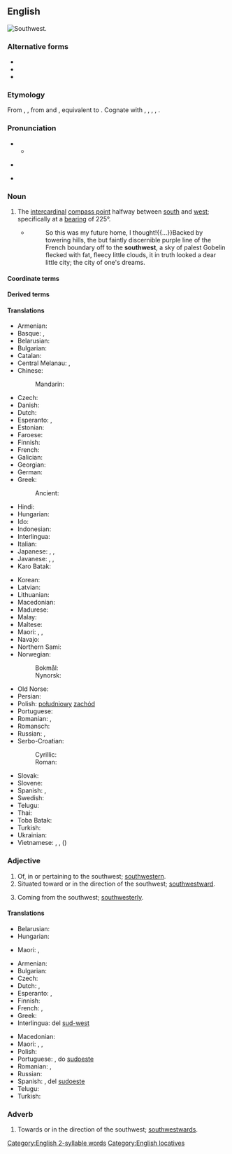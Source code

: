 {{also|south-west|Southwest|South West}}
==English==
[[File:Compass-icon bb SW.svg|thumb|Southwest.]]
{{wp}}

===Alternative forms===
* {{alt|en|south-west||UK}}
* {{alt|en|sou'-west}}
* {{alt|en|SW||abbreviation}}

===Etymology===
From {{inh|en|enm|southwest}}, {{m|enm|southewest}}, from {{inh|en|ang|sūþwest}} and {{m|ang|sūþanwestan}}, equivalent to {{compound|en|south|west}}. Cognate with {{cog|fy|súdwest}}, {{cog|nl|zuidwest}}, {{cog|de|Südwesten}}, {{cog|da|sydvest}}, {{cog|sv|sydväst}}.

===Pronunciation===
* {{IPA|en|/saʊθˈwɛst/}}
** {{audio|en|LL-Q1860 (eng)-Vealhurl-southwest.wav|Audio (Berkshire)}}
* {{a|nautical|dialectal}} {{IPA|en|/saʊˈwɛst/}}
* {{rhymes|en|ɛst|s=2}}

===Noun===
{{en-noun|-|+}}

# The [[intercardinal]] [[compass point]] halfway between [[south]] and [[west]]; specifically at a [[bearing]] of 225°.
#: {{ant|en|northeast}}
#* {{RQ:Ferguson Zollenstein|IV|40}}
#*: So this was my future home, I thought!{{...}}Backed by towering hills, the but faintly discernible purple line of the French boundary off to the '''southwest''', a sky of palest Gobelin flecked with fat, fleecy little clouds, it in truth looked a dear little city; the city of one's dreams.

====Coordinate terms====
{{list:compass points/en}}

====Derived terms====
{{col4|en
|southwesterly
|southwestern
|southwestwards
|south-southwest
|south-southwesterly
|south-southwestern
|south-southwestwards
|west-southwest
|west-southwesterly
|west-southwestern
|west-southwestwards
|southwest by west
|southwest by south
}}

====Translations====
{{trans-top|compass point}}
* Armenian: {{t|hy|հարավ-արևմուտք}}
* Basque: {{t|eu|hego-sartalde}}, {{t|eu|hego-mendebal}}
* Belarusian: {{t|be|паўднёвы за́хад|m|sc=Cyrl}}
* Bulgarian: {{t|bg|югоза́пад|m}}
* Catalan: {{t+|ca|sud-oest|m}}
* Central Melanau: {{t|mel|laan daya}}, {{t|mel|beradayak}}
* Chinese:
*: Mandarin: {{t+|cmn|西南|tr=xīnán|sc=Hani}}
* Czech: {{t+|cs|jihozápad|m}}
* Danish: {{t|da|sydvest}}
* Dutch: {{t+|nl|zuidwesten|n}}
* Esperanto: {{t|eo|sudokcidento}}, {{t|eo|suduesto}}
* Estonian: {{t+|et|edel}}
* Faroese: {{t|fo|útsynningur|m}}
* Finnish: {{t+|fi|lounas}}
* French: {{t+|fr|sud-ouest|m}}
* Galician: {{t|gl|suroeste|m}}
* Georgian: {{t|ka|სამხრეთ-დასავლეთი}}
* German: {{t+|de|Südwesten|m}}
* Greek: {{t+|el|νοτιοδυτικά}}
*: Ancient: {{t|grc|λίψ|m}}
* Hindi: {{t|hi|नैऋत्य}}
* Hungarian: {{t+|hu|délnyugat}}
* Ido: {{t+|io|sud-westo}}
* Indonesian: {{t+|id|barat daya}}
* Interlingua: {{t|ia|sud-west}}
* Italian: {{t|it|sudovest|m}}
* Japanese: {{t+|ja|南西|tr=なんせい, nanséi|sc=Jpan}}, {{qualifier|less common}} {{t+|ja|西南|tr=せいなん, seinan|sc=Jpan}}, {{qualifier|obsolete}} {{t+|ja|坤|tr=ひつじさる, hitsujisaru|sc=Jpan}}
* Javanese: {{t|jv|kidul kulon}} {{qualifier|ngoko}}, {{t|jv|kidul kilèn}} {{qualifier|krama}}, {{t|jv|kanéya}} {{qualifier|literary}}
* Karo Batak: {{t|btx|nariti}}
{{trans-mid}}
* Korean: {{t+|ko|서남(西南)}}
* Latvian: {{t|lv|dienvidrietumi|m}}
* Lithuanian: {{t|lt|pietvakarių|m-p}}
* Macedonian: {{t|mk|југоза́пад|m}}
* Madurese: {{t|mad|bârâ' lao'}}
* Malay: {{t|ms|barat daya}}
* Maltese: {{t|mt|lbiċ}}
* Maori: {{t|mi|tonga-mā-uru}}, {{t|mi|hauāuru-mā-tonga}}, {{t|mi|uru-mā-tonga}}
* Navajo: {{t|nv|shádiʼááh dóó eʼeʼaah}}
* Northern Sami: {{t|se|oarjelulli}}
* Norwegian:
*: Bokmål: {{t|nb|sørvest}}
*: Nynorsk: {{t|nn|sørvest}}
* Old Norse: {{t|non|útsuðr|n}}
* Persian: {{t|fa|جنوب غربی|tr=jonub-e ğarbi|sc=fa-Arab}}
* Polish: [[południowy]] [[zachód]] {{g|m}}
* Portuguese: {{t+|pt|sudoeste|m}}
* Romanian: {{t+|ro|sud-vest|n}}, {{t|ro|sudvest|n}}
* Romansch: {{t|rm|sidvest}}
* Russian: {{t+|ru|ю́го-за́пад|m}}, {{t+|ru|зюйд-ве́ст|m}} {{qualifier|wind or nautical}}
* Serbo-Croatian:
*: Cyrillic: {{t|sh|југозапад|m}}
*: Roman: {{t+|sh|jugozapad}}
* Slovak: {{t|sk|juhozápad|m}}
* Slovene: {{t|sl|jugozahod|m}}
* Spanish: {{t+|es|sudoeste|m}}, {{t|es|suroeste|m}}
* Swedish: {{t+|sv|sydväst}}
* Telugu: {{t+|te|నైఋతి}}
* Thai: {{t|th|หรดี}}
* Toba Batak: {{t|bbc|nariti}}
* Turkish: {{t+|tr|güneybatı}}
* Ukrainian: {{t|uk|півде́нний за́хід|m|sc=Cyrl}}
* Vietnamese: {{t|vi|phía tây nam}}, {{t|vi|hướng tây nam}}, {{t+|vi|tây nam}} ({{t|vi|西南}})
{{trans-bottom}}

===Adjective===
{{en-adj|-|more}}

# Of, in or pertaining to the southwest; [[southwestern]].
# Situated toward or in the direction of the southwest; [[southwestward]].
#: {{ux|en|A '''southwest''' course.}}
# Coming from the southwest; [[southwesterly]].
#: {{ux|en|A '''southwest''' wind.}}

====Translations====
{{trans-top|southwestern}}
* Belarusian: {{t|be|паўднёва-захо́дні|m|sc=Cyrl}}
* Hungarian: {{t+|hu|délnyugati}}
{{trans-mid}}
* Maori: {{t|mi|uru-mā-tonga}}, {{t|mi|hauāuru-mā-tonga}}
{{trans-bottom}}

{{trans-top|towards the southwest}}
* Armenian: {{t|hy|հարավարևմտյան}}
* Bulgarian: {{t|bg|югоза́паден|m}}
* Czech: {{t+|cs|jihozápadní}}
* Dutch: {{t+|nl|zuidwest}}, {{t+|nl|zuidwestelijk}}
* Esperanto: {{t|eo|sudokcidenta}}, {{t|eo|suduesta}}
* Finnish: {{t+|fi|lounainen}}
* French: {{t+|fr|sud-ouest}}, {{t|fr|du sud-ouest}}
* Greek: {{t+|el|νοτιοδυτικός|m}}
* Interlingua: del [[sud-west]]
{{trans-mid}}
* Macedonian: {{t|mk|југозападно}}
* Maori: {{t|mi|ki te tonga-mā-uru}}, {{t|mi|ki te hauāuru-mā-tonga}}, {{t|mi|ki te uru-mā-tonga}}
* Polish: {{t+|pl|południowo-zachodni}}
* Portuguese: {{t+|pt|sudoeste}}, do [[sudoeste]]
* Romanian: {{t|ro|de sud-vest}}, {{t|ro|sudvestic}}
* Russian: {{t+|ru|юго-за́падный}}
* Spanish: {{t|es|suroeste}}, del [[sudoeste]]
* Telugu: {{t+|te|నైఋతి}}
* Turkish: {{t+|tr|güneybatı}}
{{trans-bottom}}

===Adverb===
{{en-adv|-|more}}

# Towards or in the direction of the southwest; [[southwestward]]s.
#: {{ux|en|We are travelling '''southwest''' at the moment.}}

{{C|en|Compass points}}
[[Category:English 2-syllable words]]
[[Category:English locatives]]